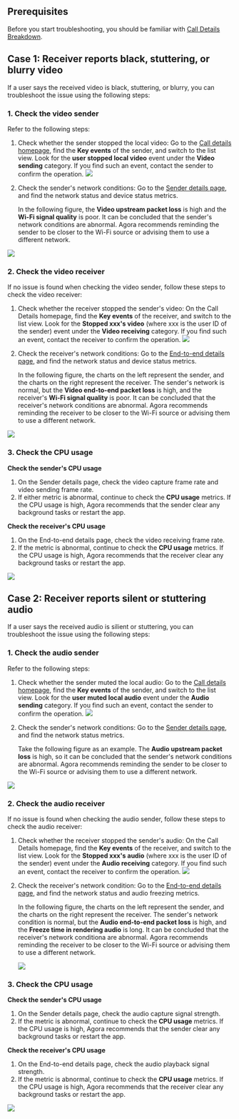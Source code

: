 ## Prerequisites

Before you start troubleshooting, you should be familiar with [Call Details Breakdown](./call-inspector/call-search-detail).


## Case 1: Receiver reports black, stuttering, or blurry video

If a user says the received video is black, stuttering, or blurry, you can troubleshoot the issue using the following steps:

### 1. Check the video sender

Refer to the following steps:

1. Check whether the sender stopped the local video: Go to the [Call details homepage](./call-inspector/call-search-detail), find the **Key events** of the sender, and switch to the list view. Look for the **user stopped local video** event under the **Video sending** category. If you find such an event, contact the sender to confirm the operation.
 ![](https://web-cdn.agora.io/docs-files/1658831859143)

2. Check the sender's network conditions: Go to the [Sender details page](./call-inspector/call-search-detail), and find the network status and device status metrics.

   In the following figure, the **Video upstream packet loss** is high and the **Wi-Fi signal quality** is poor. It can be concluded that the sender's network conditions are abnormal. Agora recommends reminding the sender to be closer to the Wi-Fi source or advising them to use a different network.

 ![](https://web-cdn.agora.io/docs-files/1658832351090)

### 2. Check the video receiver

If no issue is found when checking the video sender, follow these steps to check the video receiver:

1. Check whether the receiver stopped the sender's video: On the Call Details homepage, find the **Key events** of the receiver, and switch to the list view. Look for the **Stopped xxx's video** (where xxx is the user ID of the sender) event under the **Video receiving** category. If you find such an event, contact the receiver to confirm the operation.
 ![](https://web-cdn.agora.io/docs-files/1658832861834)

2. Check the receiver's network conditions: Go to the [End-to-end details page](./call-inspector/call-search-detail), and find the network status and device status metrics.

   In the following figure, the charts on the left represent the sender, and the charts on the right represent the receiver. The sender's network is normal, but the **Video end-to-end packet loss** is high, and the receiver's **Wi-Fi signal quality** is poor. It can be concluded that the receiver's network conditions are abnormal. Agora recommends reminding the receiver to be closer to the Wi-Fi source or advising them to use a different network.

 ![](https://web-cdn.agora.io/docs-files/1658832878940)

### 3. Check the CPU usage

**Check the sender's CPU usage**

1. On the Sender details page, check the video capture frame rate and video sending frame rate.
2. If either metric is abnormal, continue to check the **CPU usage** metrics. If the CPU usage is high, Agora recommends that the sender clear any background tasks or restart the app.

**Check the receiver's CPU usage**

1. On the End-to-end details page, check the video receiving frame rate.
2. If the metric is abnormal, continue to check the **CPU usage** metrics. If the CPU usage is high, Agora recommends that the receiver clear any background tasks or restart the app.

![](https://web-cdn.agora.io/docs-files/1658832895138)

## Case 2: Receiver reports silent or stuttering audio

If a user says the received audio is silient or stuttering, you can troubleshoot the issue using the following steps:

### 1. Check the audio sender

Refer to the following steps:

1. Check whether the sender muted the local audio: Go to the [Call details homepage](./call-inspector/call-search-detail), find the **Key events** of the sender, and switch to the list view. Look for the **user muted local audio** event under the **Audio sending** category. If you find such an event, contact the sender to confirm the operation.
 ![](https://web-cdn.agora.io/docs-files/1658832926530)


2. Check the sender's network conditions: Go to the [Sender details page](./call-inspector/call-search-detail), and find the network status metrics.

   Take the following figure as an example. The **Audio upstream packet loss** is high, so it can be concluded that the sender's network conditions are abnormal. Agora recommends reminding the sender to be closer to the Wi-Fi source or advising them to use a different network.

  ![](https://web-cdn.agora.io/docs-files/1658832944922)

### 2. Check the audio receiver

If no issue is found when checking the audio sender, follow these steps to check the audio receiver:

1. Check whether the receiver stopped the sender's audio: On the Call Details homepage, find the **Key events** of the receiver, and switch to the list view. Look for the **Stopped xxx's audio** (where xxx is the user ID of the sender) event under the **Audio receiving** category. If you find such an event, contact the receiver to confirm the operation.
 ![](https://web-cdn.agora.io/docs-files/1658832962166)


2. Check the receiver's network condition: Go to the [End-to-end details page](./call-inspector/call-search-detail), and find the network status and audio freezing metrics.

   In the following figure, the charts on the left represent the sender, and the charts on the right represent the receiver. The sender's network condition is normal, but the **Audio end-to-end packet loss** is high, and the **Freeze time in rendering audio** is long. It can be concluded that the receiver's network conditiona are abnormal. Agora recommends reminding the receiver to be closer to the Wi-Fi source or advising them to use a different network.

   ![](https://web-cdn.agora.io/docs-files/1658833048224)

### 3. Check the CPU usage

**Check the sender's CPU usage**

1. On the Sender details page, check the audio capture signal strength.
2. If the metric is abnormal, continue to check the **CPU usage** metrics. If the CPU usage is high, Agora recommends that the sender clear any background tasks or restart the app.

**Check the receiver's CPU usage**

1. On the End-to-end details page, check the audio playback signal strength.
2. If the metric is abnormal, continue to check the **CPU usage** metrics. If the CPU usage is high, Agora recommends that the receiver clear any background tasks or restart the app.

 ![](https://web-cdn.agora.io/docs-files/1658833061820)



